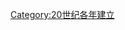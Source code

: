 {{catdiffuse}}

{{estcat|199|8|1989|2000}}
{{Commonscat|1998 establishments}}
[[Category:20世纪各年建立|Category:20世纪各年建立]]